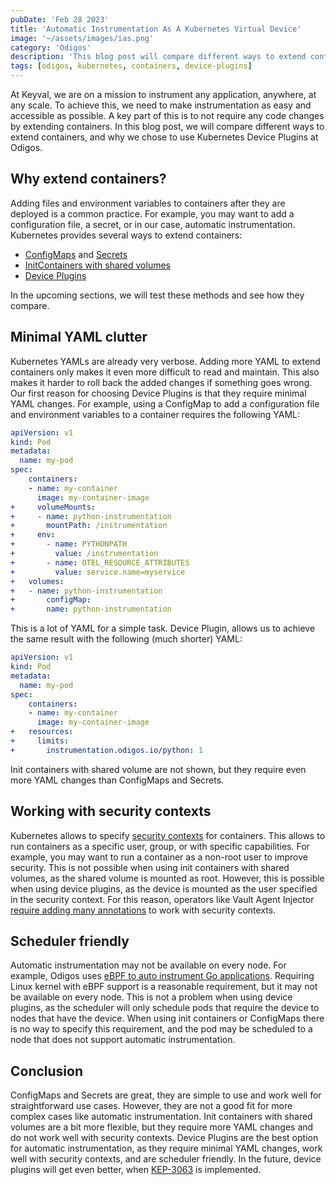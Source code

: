 ```yaml
---
pubDate: 'Feb 28 2023'
title: 'Automatic Instrumentation As A Kubernetes Virtual Device'
image: '~/assets/images/ias.png'
category: 'Odigos'
description: 'This blog post will compare different ways to extend containers, and why Odigos use Kubernetes Device Plugins to extend containers.'
tags: [odigos, kubernetes, containers, device-plugins]
---
```


At Keyval, we are on a mission to instrument any application, anywhere, at any scale. To achieve this, we need to make instrumentation as easy and accessible as possible. A key part of this is to not require any code changes by extending containers. In this blog post, we will compare different ways to extend containers, and why we chose to use Kubernetes Device Plugins at Odigos.

## Why extend containers?

Adding files and environment variables to containers after they are deployed is a common practice. For example, you may want to add a configuration file, a secret, or in our case, automatic instrumentation.
Kubernetes provides several ways to extend containers:

* [ConfigMaps](https://kubernetes.io/docs/concepts/configuration/configmap/) and [Secrets](https://kubernetes.io/docs/concepts/configuration/secret/)
* [InitContainers with shared volumes](https://kubernetes.io/docs/tasks/configure-pod-container/configure-pod-initialization/)
* [Device Plugins](https://kubernetes.io/docs/concepts/extend-kubernetes/compute-storage-net/device-plugins/)

In the upcoming sections, we will test these methods and see how they compare.

## Minimal YAML clutter

Kubernetes YAMLs are already very verbose. Adding more YAML to extend containers only makes it even more difficult to read and maintain. This also makes it harder to roll back the added changes if something goes wrong. Our first reason for choosing Device Plugins is that they require minimal YAML changes. For example, using a ConfigMap to add a configuration file and environment variables to a container requires the following YAML:

```yaml
apiVersion: v1
kind: Pod
metadata:
  name: my-pod
spec:
    containers:
    - name: my-container
      image: my-container-image
+     volumeMounts:
+     - name: python-instrumentation
+       mountPath: /instrumentation
+     env:
+       - name: PYTHONPATH
+         value: /instrumentation
+       - name: OTEL_RESOURCE_ATTRIBUTES
+         value: service.name=myservice
+   volumes:
+   - name: python-instrumentation
+       configMap:
+       name: python-instrumentation
```

This is a lot of YAML for a simple task. Device Plugin, allows us to achieve the same result with the following (much shorter) YAML:

```yaml
apiVersion: v1
kind: Pod
metadata:
  name: my-pod
spec:
    containers:
    - name: my-container
      image: my-container-image
+   resources:
+     limits:
+       instrumentation.odigos.io/python: 1
```

Init containers with shared volume are not shown, but they require even more YAML changes than ConfigMaps and Secrets.

## Working with security contexts

Kubernetes allows to specify [security contexts](https://kubernetes.io/docs/tasks/configure-pod-container/security-context/) for containers. This allows to run containers as a specific user, group, or with specific capabilities. For example, you may want to run a container as a non-root user to improve security. This is not possible when using init containers with shared volumes, as the shared volume is mounted as root. However, this is possible when using device plugins, as the device is mounted as the user specified in the security context. For this reason, operators like Vault Agent Injector [require adding many annotations](https://developer.hashicorp.com/vault/docs/platform/k8s/injector/annotations#vault-hashicorp-com-agent-run-as-user) to work with security contexts.

## Scheduler friendly

Automatic instrumentation may not be available on every node. For example, Odigos uses [eBPF to auto instrument Go applications](/effortless-tracing-for-go). Requiring Linux kernel with eBPF support is a reasonable requirement, but it may not be available on every node. This is not a problem when using device plugins, as the scheduler will only schedule pods that require the device to nodes that have the device. When using init containers or ConfigMaps there is no way to specify this requirement, and the pod may be scheduled to a node that does not support automatic instrumentation.

## Conclusion

ConfigMaps and Secrets are great, they are simple to use and work well for straightforward use cases. However, they are not a good fit for more complex cases like automatic instrumentation. Init containers with shared volumes are a bit more flexible, but they require more YAML changes and do not work well with security contexts. Device Plugins are the best option for automatic instrumentation, as they require minimal YAML changes, work well with security contexts, and are scheduler friendly.
In the future, device plugins will get even better, when [KEP-3063](https://github.com/kubernetes/enhancements/tree/master/keps/sig-node/3063-dynamic-resource-allocation) is implemented.

